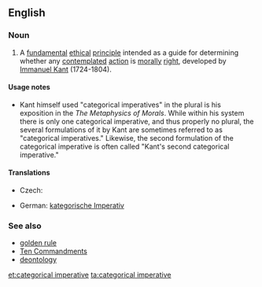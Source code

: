 {{wikipedia}}
==English==

===Noun===
{{en-noun|head=[[categorical]] [[imperative]]}}

# {{ethics}} A [[fundamental]] [[ethical]] [[principle]] intended as a guide for determining whether any [[contemplate]]d [[action]] is [[moral]]ly [[right]], developed by [[w:Immanuel_Kant|Immanuel Kant]] (1724-1804).

====Usage notes====
*Kant himself used "categorical imperatives" in the plural is his exposition in the ''The Metaphysics of Morals''. While within his system there is only one categorical imperative, and thus properly no plural, the several formulations of it by Kant are sometimes referred to as "categorical imperatives." Likewise, the second formulation of the categorical imperative is often called "Kant's second categorical imperative."

====Translations====
{{trans-top|fundamental ethical principle}}
* Czech: {{t-|cs|kategorický imperativ|m}}
{{trans-mid}}
* German: [[kategorische Imperativ]] {{m}}
{{trans-bottom}}

===See also===
* [[golden rule]]
* [[Ten Commandments]]
* [[deontology]]

[[et:categorical imperative]]
[[ta:categorical imperative]]